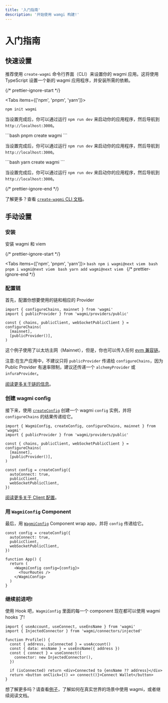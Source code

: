```yaml
---
title: '入门指南'
description: '开始使用 wamgi 构建!'
---
```



# 入门指南

## 快速设置

推荐使用 `create-wagmi` 命令行界面（CLI）来设置你的 wagmi 应用。这将使用 TypeScript 设置一个新的 wagmi 应用程序，并安装所需的依赖。

{/* prettier-ignore-start */}

<Tabs items={['npm', 'pnpm', 'yarn']}>
  <Tab>
```bash
npm init wagmi
```

当设置完成后，你可以通过运行 `npm run dev` 来启动你的应用程序，然后导航到 `http://localhost:3000`。

  </Tab>
  <Tab>
```bash
pnpm create wagmi
```

当设置完成后，你可以通过运行 `npm run dev` 来启动你的应用程序，然后导航到 `http://localhost:3000`。

  </Tab>
  <Tab>
```bash
yarn create wagmi
```

当设置完成后，你可以通过运行 `npm run dev` 来启动你的应用程序，然后导航到 `http://localhost:3000`。

  </Tab>
</Tabs>
{/* prettier-ignore-end */}

了解更多？查看 [`create-wagmi` CLI 文档](/cli/create-wagmi)。

## 手动设置

### 安装

安装 wagmi 和 viem

{/* prettier-ignore-start */}

<Tabs items={['npm', 'pnpm', 'yarn']}>
  <Tab>```bash npm i wagmi@next viem ```</Tab>
  <Tab>```bash pnpm i wagmi@next viem ```</Tab>
  <Tab>```bash yarn add wagmi@next viem ```</Tab>
</Tabs>
{/* prettier-ignore-end */}

### 配置链

首先，配置你想要使用的链和相应的 Provider

```tsx
import { configureChains, mainnet } from 'wagmi'
import { publicProvider } from 'wagmi/providers/public'

const { chains, publicClient, webSocketPublicClient } = configureChains(
  [mainnet],
  [publicProvider()],
)
```

这个例子使用了以太坊主网（Mainnet），但是，你也可以传入任何 [evm 兼容链](/react/chains)。

注意:在生产应用中，不建议只将 `publicProvider` 传递给 `configureChains`，因为 Public Provider 有速率限制，建议还传递一个 `alchemyProvider` 或 `infuraProvider`。

[阅读更多关于链的信息](/react/providers/configuring-chains)。

### 创建 wagmi config

接下来，使用 [`createConfig`](/react/config) 创建一个 wagmi `config` 实例，并将 `configureChains` 的结果传递给它。

```tsx {9-13}
import { WagmiConfig, createConfig, configureChains, mainnet } from 'wagmi'
import { publicProvider } from 'wagmi/providers/public'

const { chains, publicClient, webSocketPublicClient } = configureChains(
  [mainnet],
  [publicProvider()],
)

const config = createConfig({
  autoConnect: true,
  publicClient,
  webSocketPublicClient,
})
```

[阅读更多关于 Client 配置](/react/config)。

### 用 `WagmiConfig` Component

最后，用 [`WagmiConfig`](/react/WagmiConfig) Component wrap app，并将 `config` 传递给它。

```tsx {9-11}
const config = createConfig({
  autoConnect: true,
  publicClient,
  webSocketPublicClient,
})

function App() {
  return (
    <WagmiConfig config={config}>
      <YourRoutes />
    </WagmiConfig>
  )
}
```

### 继续前进吧!

使用 Hook 吧，`WagmiConfig` 里面的每一个 component 现在都可以使用 wagmi hooks 了!

```tsx {5,6,7-9}
import { useAccount, useConnect, useEnsName } from 'wagmi'
import { InjectedConnector } from 'wagmi/connectors/injected'

function Profile() {
  const { address, isConnected } = useAccount()
  const { data: ensName } = useEnsName({ address })
  const { connect } = useConnect({
    connector: new InjectedConnector(),
  })

  if (isConnected) return <div>Connected to {ensName ?? address}</div>
  return <button onClick={() => connect()}>Connect Wallet</button>
}
```

想了解更多吗？请查看[例子](/examples/connect-wallet)，了解如何在真实世界的场景中使用 wagmi，或者继续阅读文档。
